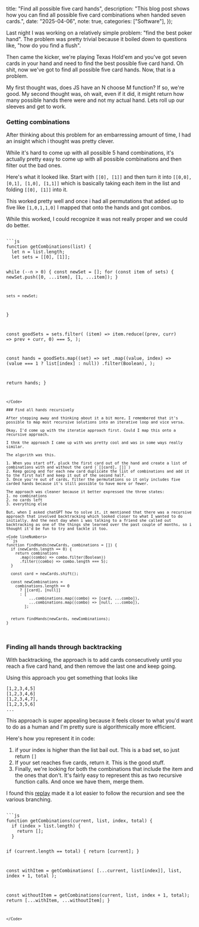 
  title: "Find all possible five card hands",
  description: "This blog post shows how you can find all possible five card combinations when handed seven cards.",
  date: "2025-04-06",
  note: true,
  categories: ["Software"],
});

Last night I was working on a relatively simple problem: "find the best poker hand". The problem was pretty trivial because it boiled down to questions like, "how do you find a flush". 

Then came the kicker, we're playing Texas Hold'em and you've got seven cards in your hand and need to find the best possible five card hand. Oh shit, now we've got to find all possible five card hands. Now, that is a problem.

My first thought was, does JS have an N choose M function? If so, we're good. My second thought was, oh wait, even if it did, it might return how many possible hands there were and not my actual hand. Lets roll up our sleeves and get to work. 


### Getting combinations 

After thinking about this problem for an embarressing amount of time, I had an insight which i thought was pretty clever.

While it's hard to come up with all possible 5 hand combinations, it's actually pretty easy to come up with all possible combinations and then filter out the bad ones.

Here's what it looked like. Start with `[[0], [1]]` and then turn it into `[[0,0], [0,1], [1,0], [1,1]]` which is basically taking each item in the list and folding `[[0], [1]]` into it.

This worked pretty well and once i had all permutations that added up to five like `[1,0,1,1,0]` I mapped that onto the hands and got combos.

While this worked, I could recognize it was not really proper and we could do better.

<Code lineNumbers>
```js 
function getCombinations(list) {
  let n = list.length;
  let sets = [[0], [1]];

  while (--n > 0) {
    const newSet = [];
    for (const item of sets) {
      newSet.push([0, ...item], [1, ...item]);
    }

    sets = newSet;
  }

  const goodSets = sets.filter(
    (item) => item.reduce((prev, curr) => prev + curr, 0) === 5,
  );

  const hands = goodSets.map((set) =>
    set
      .map((value, index) => (value === 1 ? list[index] : null))
      .filter(Boolean),
  );

  return hands;
}
```
</Code>

### Find all hands recursively

After stepping away and thinking about it a bit more, I remembered that it's possible to map most recursive solutions into an iterative loop and vice versa. 

Okay, I'd come up with the iteratie approach first. Could I map this onto a recursive approach.

I thnk the approach I came up with was pretty cool and was in some ways really similar. 

The algorith was this. 

1. When you start off, pluck the first card out of the hand and create a list of combinations with and without the card (`[[card], []]`) 
2. Keep going and for each new card duplicate the list of combinations and add it to the first half and keep it out of the second half.
3. Once you're out of cards, filter the permutations so it only includes five carded hands because it's still possible to have more or fewer. 

The approach was cleaner because it better expressed the three states: 
1. no combinations 
2. no cards left 
3. everything else 

But, when I asked chatGPT how to solve it, it mentioned that there was a recursive approach that involved backtracking which looked closer to what I wanted to do initially. And the next day when i was talking to a friend she called out backtracking as one of the things she learned over the past couple of months, so i thought it'd be fun to try and tackle it too.

<Code lineNumbers>
```js
function findHands(newCards, combinations = []) {
  if (newCards.length == 0) {
    return combinations
      .map((combo) => combo.filter(Boolean))
      .filter((combo) => combo.length === 5);
  }

  const card = newCards.shift();

  const newCombinations =
    combinations.length == 0
      ? [[card], [null]]
      : [
          ...combinations.map((combo) => [card, ...combo]),
          ...combinations.map((combo) => [null, ...combo]),
        ];


  return findHands(newCards, newCombinations);
}
```
</Code>

### Finding all hands through backtracking

With backtracking, the approach is to add cards consecutively until you reach a five card hand, and then remove the last one and keep going.

Using this approach you get something that looks like 

```
[1,2,3,4,5]
[1,2,3,4,6]
[1,2,3,4,7],
[1,2,3,5,6]
...
```

This approach is super appealing because it feels closer to what you'd want to do as a human and I'm pretty sure is algorithmically more efficient.

Here's how you represent it in code:

1. if your index is higher than the list bail out. This is a bad set, so just return `[]`
2. If your set reaches five cards, return it. This is the good stuff.
3. Finally, we're looking for both the combinations that include the item and the ones that don't. It's fairly easy to represent this as two recursive function calls. And once we have them, merge them.

I found this [replay](https://app.replay.io/recording/get-all-combinations--37874c1f-a584-4562-9314-19ae8b3a4925) made it a lot easier to follow the recursion and see the various branching. 


<Code lineNumbers>
```js 
function getCombinations(current, list, index, total) {
  if (index > list.length) {
    return [];
  }

  if (current.length == total) {
    return [current];
  }

  const withItem = getCombinations(
    [...current, list[index]],
    list,
    index + 1,
    total
  );

  const withoutItem = getCombinations(current, list, index + 1, total);
  return [...withItem, ...withoutItem];
}
```
</Code>